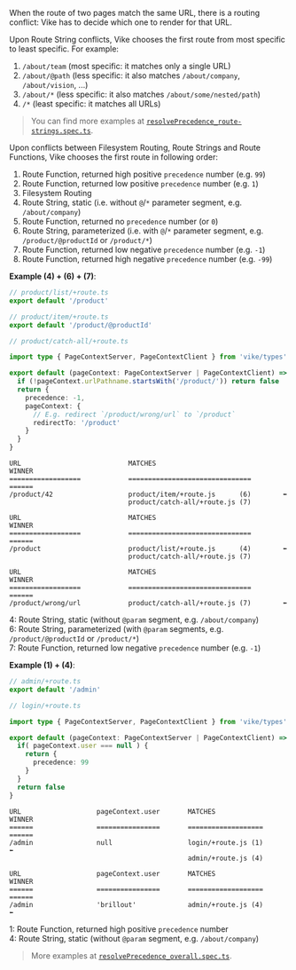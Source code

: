 When the route of two pages match the same URL, there is a routing conflict: Vike has to decide which one to render for that URL.

Upon Route String conflicts, Vike chooses the first route from most specific to least specific. For example:

1. `/about/team` (most specific: it matches only a single URL)
1. `/about/@path` (less specific: it also matches `/about/company`, `/about/vision`, ...)
1. `/about/*` (less specific: it also matches `/about/some/nested/path`)
1. `/*` (least specific: it matches all URLs)

> You can find more examples at [`resolvePrecedence_route-strings.spec.ts`](https://github.com/vikejs/vike/blob/main/packages/vike/shared/route/resolvePrecedence/resolvePrecedence_route-strings.spec.ts).

Upon conflicts between Filesystem Routing, Route Strings and Route Functions, Vike chooses the first route in following order:

1. Route Function, returned high positive `precedence` number (e.g. `99`)
1. Route Function, returned low positive `precedence` number (e.g. `1`)
1. Filesystem Routing
1. Route String, static (i.e. without `@`/`*` parameter segment, e.g. `/about/company`)
1. Route Function, returned no `precedence` number (or `0`)
1. Route String, parameterized (i.e. with `@`/`*` parameter segment, e.g. `/product/@productId` or `/product/*`)
1. Route Function, returned low negative `precedence` number (e.g. `-1`)
1. Route Function, returned high negative `precedence` number (e.g. `-99`)

**Example (4) + (6) + (7)**:

```ts
// product/list/+route.ts
export default '/product'
```

```ts
// product/item/+route.ts
export default '/product/@productId'
```

```ts
// product/catch-all/+route.ts

import type { PageContextServer, PageContextClient } from 'vike/types'

export default (pageContext: PageContextServer | PageContextClient) => {
  if (!pageContext.urlPathname.startsWith('/product/')) return false
  return {
    precedence: -1,
    pageContext: {
      // E.g. redirect `/product/wrong/url` to `/product`
      redirectTo: '/product'
    }
  }
}
```

```
URL                           MATCHES                                WINNER
==================            ===============================        ======
/product/42                   product/item/+route.js      (6)        ⬅️
                              product/catch-all/+route.js (7)
```

```
URL                           MATCHES                                WINNER
==================            ===============================        ======
/product                      product/list/+route.js      (4)        ⬅️
                              product/catch-all/+route.js (7)
```

```
URL                           MATCHES                                WINNER
==================            ===============================        ======
/product/wrong/url            product/catch-all/+route.js (7)        ⬅️
```

4: Route String, static (without `@param` segment, e.g. `/about/company`)  
6: Route String, parameterized (with `@param` segments, e.g. `/product/@productId` or `/product/*`)  
7: Route Function, returned low negative `precedence` number (e.g. `-1`)  

**Example (1) + (4)**:

```ts
// admin/+route.ts
export default '/admin'
```

```ts
// login/+route.ts

import type { PageContextServer, PageContextClient } from 'vike/types'

export default (pageContext: PageContextServer | PageContextClient) => {
  if( pageContext.user === null ) {
    return {
      precedence: 99
    }
  }
  return false
}
```

```
URL                   pageContext.user       MATCHES                   WINNER
======                ================       ===================       ======
/admin                null                   login/+route.js (1)       ⬅️
                                             admin/+route.js (4)
```

```
URL                   pageContext.user       MATCHES                   WINNER
======                ================       ===================       ======
/admin                'brillout'             admin/+route.js (4)       ⬅️
```

1: Route Function, returned high positive `precedence` number  
4: Route String, static (without `@param` segment, e.g. `/about/company`)  

> More examples at [`resolvePrecedence_overall.spec.ts`](https://github.com/vikejs/vike/blob/main/packages/vike/shared/route/resolvePrecedence/resolvePrecedence_overall.spec.ts).
